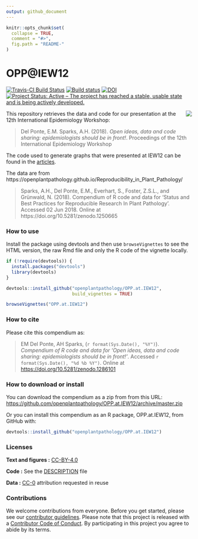 ```yaml
---
output: github_document
---
```


<!-- README.md is generated from README.Rmd. Please edit that file -->

```r
knitr::opts_chunk$set(
  collapse = TRUE,
  comment = "#>",
  fig.path = "README-"
)
```

# OPP@IEW12

[![Travis-CI Build Status](https://travis-ci.org/openplantpathology/OPP.at.IEW12.svg?branch=master)](https://travis-ci.org/openplantpathology/OPP.at.IEW12)
[![Build status](https://ci.appveyor.com/api/projects/status/8ok5o041d45yfa46/branch/master?svg=true)](https://ci.appveyor.com/project/adamhsparks/opp-at-iew12/branch/master)
[![DOI](https://zenodo.org/badge/136692607.svg)](https://zenodo.org/badge/latestdoi/136692607)
[![Project Status: Active – The project has reached a stable, usable state and is being actively developed.](http://www.repostatus.org/badges/latest/active.svg)](http://www.repostatus.org/#active)

<img align="right" src="man/figures/logo.png"> This repository retrieves the data
and code for our presentation at the 12th International Epidemiology Workshop:

> Del Ponte, E.M. Sparks, A.H. (2018). _Open ideas, data and code sharing: epidemiologists should be in front!_. Proceedings of the 12th International Epidemiology Workshop

The code used to generate graphs that were presented at IEW12 can be found in
the [articles](https://openplantpathology.github.io/OPP.at.IEW12/articles/IEW12_slides.html).

The data are from https://openplantpathology.github.io/Reproducibility_in_Plant_Pathology/

> Sparks, A.H., Del Ponte, E.M., Everhart, S., Foster, Z.S.L., and Grünwald, N. (2018). Compendium of R code and data for ‘Status and Best Practices for Reproducible Research In Plant Pathology’. Accessed 02 Jun 2018. Online at https://doi.org/10.5281/zenodo.1250665

### How to use

Install the package using devtools and then use `browseVignettes` to see the
HTML version, the raw Rmd file and only the R code of the vignette locally.

```r
if (!require(devtools)) {
  install.packages("devtools")
  library(devtools)
}

devtools::install_github("openplantpathology/OPP.at.IEW12",
                         build_vignettes = TRUE)

browseVignettes("OPP.at.IEW12")
```

### How to cite

Please cite this compendium as:

> EM Del Ponte, AH Sparks, (`r format(Sys.Date(), "%Y")`). _Compendium of R code and data for 'Open ideas, data and code sharing: epidemiologists should be in front!'_. Accessed `r format(Sys.Date(), "%d %b %Y")`. Online at <https://doi.org/10.5281/zenodo.1286101>

### How to download or install

You can download the compendium as a zip from from this URL: <https://github.com/openplantpathology/OPP.at.IEW12/archive/master.zip>

Or you can install this compendium as an R package, OPP.at.IEW12, from GitHub with:
```r
devtools::install_github("openplantpathology/OPP.at.IEW12")
````

### Licenses

**Text and figures :**  [CC-BY-4.0](http://creativecommons.org/licenses/by/4.0/)

**Code :** See the [DESCRIPTION](DESCRIPTION) file

**Data :** [CC-0](http://creativecommons.org/publicdomain/zero/1.0/) attribution requested in reuse

### Contributions

We welcome contributions from everyone. Before you get started, please see our [contributor guidelines](CONTRIBUTING.md). Please note that this project is released with a [Contributor Code of Conduct](CONDUCT.md). By participating in this project you agree to abide by its terms.

